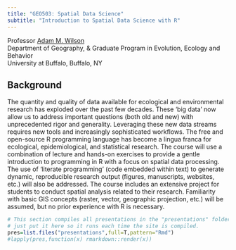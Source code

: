 ```yaml
---
title: "GEO503: Spatial Data Science"
subtitle: "Introduction to Spatial Data Science with R"
---
```


Professor <a href="http://adamwilson.us"> Adam M. Wilson </a><br>
Department of Geography, & Graduate Program in Evolution, Ecology and Behavior <br> 
University at Buffalo, Buffalo, NY

## Background
The quantity and quality of data available for ecological and environmental research has exploded over the past few decades. These ‘big data’ now allow us to address important questions (both old and new) with unprecedented rigor and generality.  Leveraging these new data streams requires new tools and increasingly sophisticated workflows. The free and open-source R programming language has become a lingua franca for ecological, epidemiological, and statistical research.  The course will use a combination of lecture and hands-on exercises to provide a gentle introduction to programming in R with a focus on spatial data processing.  The use of ‘literate programming’ (code embedded within text) to generate dynamic, reproducible research output (figures, manuscripts, websites, etc.) will also be addressed. The course includes an extensive project for students to conduct spatial analysis related to their research. Familiarity with basic GIS concepts (raster, vector, geographic projection, etc.) will be assumed, but no prior experience with R is necessary.

```r
# This section compiles all presentations in the "presentations" folder
# just put it here so it runs each time the site is compiled.
pres=list.files("presentations",full=T,pattern="Rmd")
#lapply(pres,function(x) rmarkdown::render(x))
```